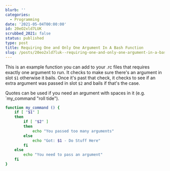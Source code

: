 ```yaml
---
blurb: ''
categories:
  - Programming
date: '2021-05-04T00:00:00'
id: 20eO2xld7LUK
scrubbed_2021: false
status: published
type: post
title: Requiring One and Only One Argument In A Bash Function
slug: /posts/20eo2xld7luk--requiring-one-and-only-one-argument-in-a-bash-function
---
```


This is an example function you can add to your .rc files that requires exactly one argument to run. It checks to make sure there's an argument in slot `$1` otherwise it bails. Once it's past that check, it checks to see if an extra argument was passed in slot `$2` and bails if that's the case.

Quotes can be used if you need an argument with spaces in it (e.g. `my_command "roll tide").

```bash
function my_command () {
    if [ "$1" ]
    then
        if [ "$2" ]
        then
            echo "You passed too many arguments"
        else
            echo "Got: $1 - Do Stuff Here"
        fi
    else
        echo "You need to pass an argument"
    fi
}
```
